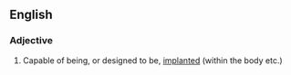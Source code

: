 ==English==

===Adjective===
{{en-adj}}

# Capable of being, or designed to be, [[implanted]] (within the body etc.)